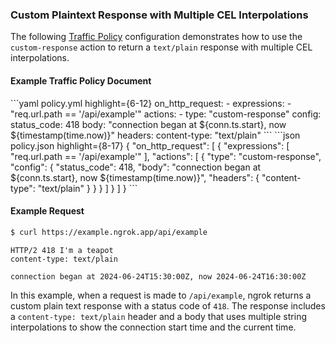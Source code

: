 

### Custom Plaintext Response with Multiple CEL Interpolations

The following [Traffic Policy](/traffic-policy/)
configuration demonstrates how to use the `custom-response` action to return a
`text/plain` response with multiple CEL interpolations.

#### Example Traffic Policy Document

<CodeGroup>
```yaml policy.yml highlight={6-12}
on_http_request:
  - expressions:
    - "req.url.path == '/api/example'"
    actions:
    - type: "custom-response"
    config:
    status_code: 418
    body: "connection began at ${conn.ts.start}, now ${timestamp(time.now)}"
    headers:
    content-type: "text/plain"
```
```json policy.json highlight={8-17}
{
  "on_http_request": [
    {
      "expressions": [
        "req.url.path == '/api/example'"
      ],
      "actions": [
        {
          "type": "custom-response",
          "config": {
            "status_code": 418,
            "body": "connection began at ${conn.ts.start}, now ${timestamp(time.now)}",
            "headers": {
              "content-type": "text/plain"
            }
          }
        }
      ]
    }
  ]
}
```
</CodeGroup>

#### Example Request

```bash
$ curl https://example.ngrok.app/api/example
```

```http
HTTP/2 418 I'm a teapot
content-type: text/plain

connection began at 2024-06-24T15:30:00Z, now 2024-06-24T16:30:00Z
```

In this example, when a request is made to `/api/example`, ngrok returns a
custom plain text response with a status code of `418`. The response includes a
`content-type: text/plain` header and a body that uses multiple string
interpolations to show the connection start time and the current time.
